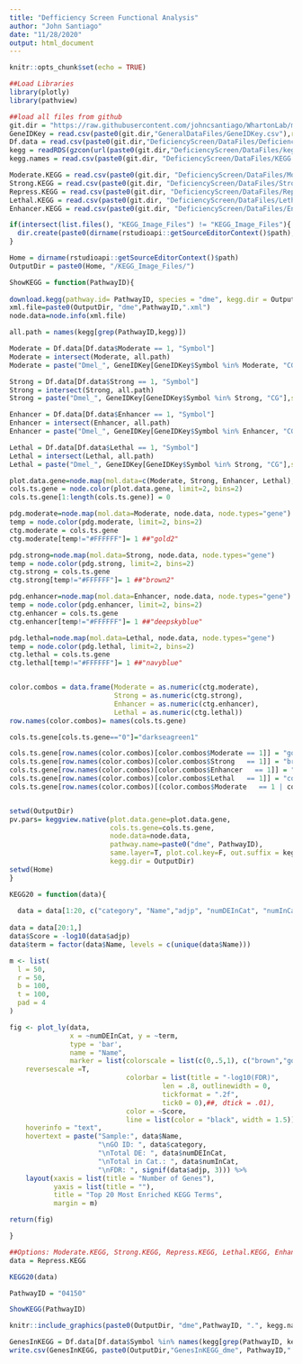 ```yaml
---
title: "Defficiency Screen Functional Analysis"
author: "John Santiago"
date: "11/28/2020"
output: html_document
---
```


```r
knitr::opts_chunk$set(echo = TRUE)
```

```r
##Load Libraries
library(plotly)
library(pathview)
```

```r
##load all files from github
git.dir = "https://raw.githubusercontent.com/johncsantiago/WhartonLab/master/"
GeneIDKey = read.csv(paste0(git.dir,"GeneralDataFiles/GeneIDKey.csv"),row.names = 1)
Df.data = read.csv(paste0(git.dir,"DeficiencyScreen/DataFiles/DeficiencyModifierGenes.csv"),row.names = 1)
kegg = readRDS(gzcon(url(paste0(git.dir,"DeficiencyScreen/DataFiles/kegg.symbol2path.RData"))))
kegg.names = read.csv(paste0(git.dir, "DeficiencyScreen/DataFiles/KEGG.names.csv"), row.names = 1)

Moderate.KEGG = read.csv(paste0(git.dir, "DeficiencyScreen/DataFiles/ModerateKEGGAnalysis.csv"), row.names = 1)
Strong.KEGG = read.csv(paste0(git.dir, "DeficiencyScreen/DataFiles/StrongKEGGAnalysis.csv"), row.names = 1)
Repress.KEGG = read.csv(paste0(git.dir, "DeficiencyScreen/DataFiles/RepressorKEGGAnalysis.csv"), row.names = 1)
Lethal.KEGG = read.csv(paste0(git.dir, "DeficiencyScreen/DataFiles/LethalKEGGAnalysis.csv"), row.names = 1)
Enhancer.KEGG = read.csv(paste0(git.dir, "DeficiencyScreen/DataFiles/EnhancerKEGGAnalysis.csv"), row.names = 1)

```

```r

if(intersect(list.files(), "KEGG_Image_Files") != "KEGG_Image_Files"){
  dir.create(paste0(dirname(rstudioapi::getSourceEditorContext()$path), "/KEGG_Image_Files/"))
}

Home = dirname(rstudioapi::getSourceEditorContext()$path)
OutputDir = paste0(Home, "/KEGG_Image_Files/")

ShowKEGG = function(PathwayID){
  
download.kegg(pathway.id= PathwayID, species = "dme", kegg.dir = OutputDir)
xml.file=paste0(OutputDir, "dme",PathwayID,".xml")
node.data=node.info(xml.file)

all.path = names(kegg[grep(PathwayID,kegg)])

Moderate = Df.data[Df.data$Moderate == 1, "Symbol"]
Moderate = intersect(Moderate, all.path)
Moderate = paste("Dmel_", GeneIDKey[GeneIDKey$Symbol %in% Moderate, "CG"],sep="")

Strong = Df.data[Df.data$Strong == 1, "Symbol"]
Strong = intersect(Strong, all.path)
Strong = paste("Dmel_", GeneIDKey[GeneIDKey$Symbol %in% Strong, "CG"],sep="")

Enhancer = Df.data[Df.data$Enhancer == 1, "Symbol"]
Enhancer = intersect(Enhancer, all.path)
Enhancer = paste("Dmel_", GeneIDKey[GeneIDKey$Symbol %in% Enhancer, "CG"],sep="")

Lethal = Df.data[Df.data$Lethal == 1, "Symbol"]
Lethal = intersect(Lethal, all.path)
Lethal = paste("Dmel_", GeneIDKey[GeneIDKey$Symbol %in% Strong, "CG"],sep="")

plot.data.gene=node.map(mol.data=c(Moderate, Strong, Enhancer, Lethal), node.data, node.types="gene")
cols.ts.gene = node.color(plot.data.gene, limit=2, bins=2)
cols.ts.gene[1:length(cols.ts.gene)] = 0

pdg.moderate=node.map(mol.data=Moderate, node.data, node.types="gene")
temp = node.color(pdg.moderate, limit=2, bins=2)
ctg.moderate = cols.ts.gene
ctg.moderate[temp!="#FFFFFF"]= 1 ##"gold2"

pdg.strong=node.map(mol.data=Strong, node.data, node.types="gene")
temp = node.color(pdg.strong, limit=2, bins=2)
ctg.strong = cols.ts.gene
ctg.strong[temp!="#FFFFFF"]= 1 ##"brown2"

pdg.enhancer=node.map(mol.data=Enhancer, node.data, node.types="gene")
temp = node.color(pdg.enhancer, limit=2, bins=2)
ctg.enhancer = cols.ts.gene
ctg.enhancer[temp!="#FFFFFF"]= 1 ##"deepskyblue"

pdg.lethal=node.map(mol.data=Lethal, node.data, node.types="gene")
temp = node.color(pdg.lethal, limit=2, bins=2)
ctg.lethal = cols.ts.gene
ctg.lethal[temp!="#FFFFFF"]= 1 ##"navyblue"


color.combos = data.frame(Moderate = as.numeric(ctg.moderate),
                          Strong = as.numeric(ctg.strong),
                          Enhancer = as.numeric(ctg.enhancer),
                          Lethal = as.numeric(ctg.lethal))
row.names(color.combos)= names(cols.ts.gene)

cols.ts.gene[cols.ts.gene=="0"]="darkseagreen1"

cols.ts.gene[row.names(color.combos)[color.combos$Moderate == 1]] = "gold2"
cols.ts.gene[row.names(color.combos)[color.combos$Strong   == 1]] = "brown1"
cols.ts.gene[row.names(color.combos)[color.combos$Enhancer   == 1]] = "lightsteelblue"
cols.ts.gene[row.names(color.combos)[color.combos$Lethal   == 1]] = "cornflowerblue"
cols.ts.gene[row.names(color.combos)[(color.combos$Moderate   == 1 | color.combos$Strong   == 1) & (color.combos$Enhancer   == 1 | color.combos$Lethal   == 1) ]] = "grey60"


setwd(OutputDir)
pv.pars= keggview.native(plot.data.gene=plot.data.gene,
                         cols.ts.gene=cols.ts.gene, 
                         node.data=node.data,
                         pathway.name=paste0("dme", PathwayID),
                         same.layer=T, plot.col.key=F, out.suffix = kegg.names[paste0("dme", PathwayID),1],
                         kegg.dir = OutputDir)
setwd(Home)
}

```

```r

KEGG20 = function(data){
  
  data = data[1:20, c("category", "Name","adjp", "numDEInCat", "numInCat")]
  
data = data[20:1,]
data$Score = -log10(data$adjp)
data$term = factor(data$Name, levels = c(unique(data$Name)))

m <- list(
  l = 50,
  r = 50,
  b = 100,
  t = 100,
  pad = 4
)

fig <- plot_ly(data, 
               x = ~numDEInCat, y = ~term, 
               type = 'bar',
               name = "Name",
               marker = list(colorscale = list(c(0,.5,1), c("brown","gold", "steelblue")),
    reversescale =T,
                             colorbar = list(title = "-log10(FDR)",
                                      len = .8, outlinewidth = 0,
                                      tickformat = ".2f",
                                      tick0 = 0),##, dtick = .01),
                             color = ~Score,
                             line = list(color = "black", width = 1.5)),
    hoverinfo = "text",
    hovertext = paste("Sample:", data$Name,
                      "\nGO ID: ", data$category,
                      "\nTotal DE: ", data$numDEInCat,
                      "\nTotal in Cat.: ", data$numInCat,
                      "\nFDR: ", signif(data$adjp, 3))) %>%
    layout(xaxis = list(title = "Number of Genes"),
           yaxis = list(title = ""),
           title = "Top 20 Most Enriched KEGG Terms",
           margin = m)

return(fig)

}

```

  
```r

##Options: Moderate.KEGG, Strong.KEGG, Repress.KEGG, Lethal.KEGG, Enhancer.KEGG
data = Repress.KEGG

KEGG20(data)

```

```r

PathwayID = "04150"

ShowKEGG(PathwayID)

```

```r

knitr::include_graphics(paste0(OutputDir, "dme",PathwayID, ".", kegg.names[paste0("dme", PathwayID),1], ".png"))

```



```r

GenesInKEGG = Df.data[Df.data$Symbol %in% names(kegg[grep(PathwayID, kegg)]),]
write.csv(GenesInKEGG, paste0(OutputDir,"GenesInKEGG_dme", PathwayID,".csv"))

```